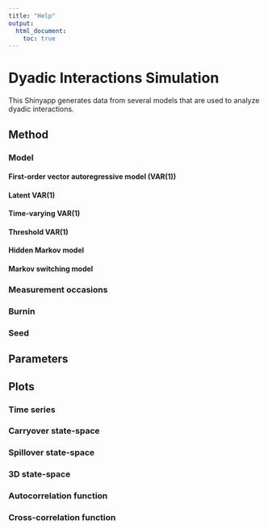 ```yaml
---
title: "Help"
output: 
  html_document:
    toc: true
---
```


# Dyadic Interactions Simulation
This Shinyapp generates data from several models that are used to analyze dyadic interactions.

## Method

### Model

#### First-order vector autoregressive model (VAR(1))
#### Latent VAR(1)
#### Time-varying VAR(1)
#### Threshold VAR(1)
#### Hidden Markov model
#### Markov switching model

### Measurement occasions

### Burnin

### Seed

## Parameters

## Plots

### Time series

### Carryover state-space

### Spillover state-space

### 3D state-space

### Autocorrelation function

### Cross-correlation function
